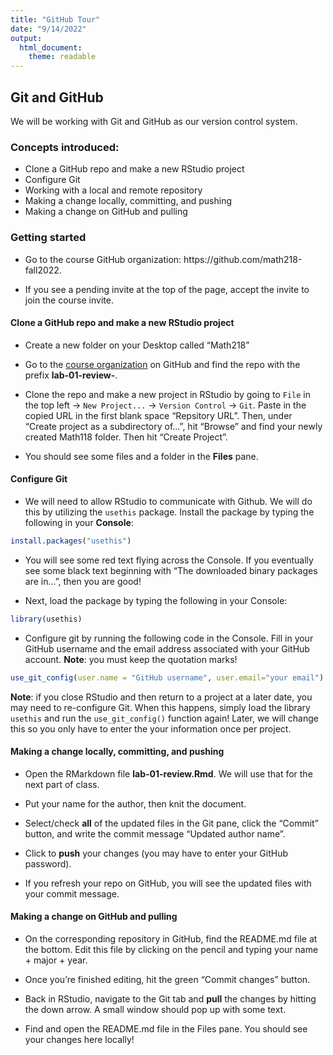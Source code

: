```yaml
---
title: "GitHub Tour"
date: "9/14/2022"
output: 
  html_document: 
    theme: readable
---
```


## Git and GitHub

We will be working with Git and GitHub as our version control system.

### Concepts introduced:
 
- Clone a GitHub repo and make a new RStudio project 
- Configure Git
- Working with a local and remote repository
- Making a change locally, committing, and pushing
- Making a change on GitHub and pulling

### Getting started

- Go to the course GitHub organization: https://github.com/math218-fall2022. 

- If you see a pending invite at the top of the page, accept the invite to join the course invite.

#### Clone a GitHub repo and make a new RStudio project 

- Create a new folder on your Desktop called "Math218"

- Go to the [course organization](https://github.com/math218-fall2022) on GitHub  and find the repo with the prefix **lab-01-review-**. 

- Clone the repo and make a new project in RStudio by going to `File` in the top left -> `New Project...` -> `Version Control` -> `Git`. Paste in the copied URL in the first blank space "Repsitory URL". Then, under "Create project as a subdirectory of...", hit "Browse" and find your newly created Math118 folder. Then hit "Create Project".

- You should see some files and a folder in the **Files** pane. 


#### Configure Git

- We will need to allow RStudio to communicate with Github. We will do this by utilizing the `usethis` package. Install the package by typing the following in your **Console**:

```r
install.packages("usethis")
```

  - You will see some red text flying across the Console. If you eventually see some black text beginning with "The downloaded binary packages are in...", then you are good!

- Next, load the package by typing the following in your Console:

```r
library(usethis)
```

- Configure git by running the following code in the Console. Fill in your GitHub username and the email address associated with your GitHub account. **Note**: you must keep the quotation marks!

```r
use_git_config(user.name = "GitHub username", user.email="your email")
```

**Note**: if you close RStudio and then return to a project at a later date, you may need to re-configure Git. When this happens, simply load the library `usethis` and run the `use_git_config()` function again! Later, we will change this so you only have to enter the your information once per project.

#### Making a change locally, committing, and pushing

- Open the RMarkdown file **lab-01-review.Rmd**. We will use that for the next part of class. 

- Put your name for the author, then knit the document. 

- Select/check **all** of the updated files in the Git pane, click the "Commit" button, and write the commit message "Updated author name". 

- Click to **push** your changes (you may have to enter your GitHub password).

- If you refresh your repo on GitHub, you will see the updated files with your commit message. 

#### Making a change on GitHub and pulling

- On the corresponding repository in GitHub, find the README.md file at the bottom. Edit this file by clicking on the pencil and typing your name + major + year. 

- Once you're finished editing, hit the green "Commit changes" button.

- Back in RStudio, navigate to the Git tab and **pull** the changes by hitting the down arrow. A small window should pop up with some text.

- Find and open the README.md file in the Files pane. You should see your changes here locally!
